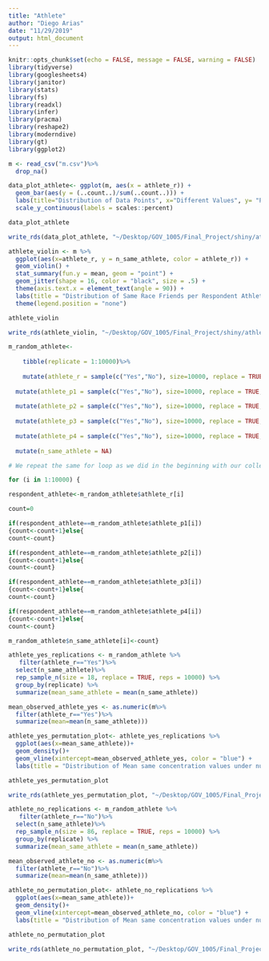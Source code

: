 ```yaml
---
title: "Athlete"
author: "Diego Arias"
date: "11/29/2019"
output: html_document
---
```


```r
knitr::opts_chunk$set(echo = FALSE, message = FALSE, warning = FALSE)
library(tidyverse)
library(googlesheets4)
library(janitor)
library(stats)
library(fs)
library(readxl)
library(infer)
library(pracma)
library(reshape2)
library(moderndive)
library(gt)
library(ggplot2)
```

```r
m <- read_csv("m.csv")%>%
  drop_na()

```


```r

data_plot_athlete<- ggplot(m, aes(x = athlete_r)) +
  geom_bar(aes(y = (..count..)/sum(..count..))) +
  labs(title="Distribution of Data Points", x="Different Values", y= "Percentage")  +
  scale_y_continuous(labels = scales::percent)

data_plot_athlete

write_rds(data_plot_athlete, "~/Desktop/GOV_1005/Final_Project/shiny/athlete/barplot_athlete.rds")
```


```r
athlete_violin <- m %>%
  ggplot(aes(x=athlete_r, y = n_same_athlete, color = athlete_r)) +
  geom_violin() +
  stat_summary(fun.y = mean, geom = "point") +
  geom_jitter(shape = 16, color = "black", size = .5) + 
  theme(axis.text.x = element_text(angle = 90)) +
  labs(title = "Distribution of Same Race Friends per Respondent Athlete", y = "Number of Same Athlete Friends") +
  theme(legend.position = "none")

athlete_violin

write_rds(athlete_violin, "~/Desktop/GOV_1005/Final_Project/shiny/athlete/violin_athlete.rds")
```


```r
m_random_athlete<-
    
    tibble(replicate = 1:10000)%>%
  
    mutate(athlete_r = sample(c("Yes","No"), size=10000, replace = TRUE, prob=c(0.12,0.88)))%>%
  
  mutate(athlete_p1 = sample(c("Yes","No"), size=10000, replace = TRUE, prob=c(0.12,0.88)))%>%
  
  mutate(athlete_p2 = sample(c("Yes","No"), size=10000, replace = TRUE, prob=c(0.12,0.88)))%>%
  
  mutate(athlete_p3 = sample(c("Yes","No"), size=10000, replace = TRUE, prob=c(0.12,0.88)))%>%
  
  mutate(athlete_p4 = sample(c("Yes","No"), size=10000, replace = TRUE, prob=c(0.12,0.88)))%>%
  
  mutate(n_same_athlete = NA)

# We repeat the same for loop as we did in the beginning with our collected data, but with the sample we generated with the for loop above:

for (i in 1:10000) {

respondent_athlete<-m_random_athlete$athlete_r[i]

count=0

if(respondent_athlete==m_random_athlete$athlete_p1[i])
{count<-count+1}else{
count<-count}

if(respondent_athlete==m_random_athlete$athlete_p2[i])
{count<-count+1}else{
count<-count}

if(respondent_athlete==m_random_athlete$athlete_p3[i])
{count<-count+1}else{
count<-count}

if(respondent_athlete==m_random_athlete$athlete_p4[i])
{count<-count+1}else{
count<-count}

m_random_athlete$n_same_athlete[i]<-count}
```


```r

athlete_yes_replications <- m_random_athlete %>%
   filter(athlete_r=="Yes")%>%
  select(n_same_athlete)%>%
  rep_sample_n(size = 18, replace = TRUE, reps = 10000) %>% 
  group_by(replicate) %>% 
  summarize(mean_same_athlete = mean(n_same_athlete))

mean_observed_athlete_yes <- as.numeric(m%>%
  filter(athlete_r=="Yes")%>%
  summarize(mean=mean(n_same_athlete)))

athlete_yes_permutation_plot<- athlete_yes_replications %>%
  ggplot(aes(x=mean_same_athlete))+
  geom_density()+
  geom_vline(xintercept=mean_observed_athlete_yes, color = "blue") + 
  labs(title = "Distribution of Mean same concentration values under null hypothesis", subtitle = "Our observed value, shown in blue, is bigger than we would expect under random friend assignment", x = "Mean Number of Same Athlete Friends per Replication")

athlete_yes_permutation_plot

write_rds(athlete_yes_permutation_plot, "~/Desktop/GOV_1005/Final_Project/shiny/athlete/athlete_yes_permutation.rds")
```


```r
athlete_no_replications <- m_random_athlete %>%
   filter(athlete_r=="No")%>%
  select(n_same_athlete)%>%
  rep_sample_n(size = 86, replace = TRUE, reps = 10000) %>% 
  group_by(replicate) %>% 
  summarize(mean_same_athlete = mean(n_same_athlete))

mean_observed_athlete_no <- as.numeric(m%>%
  filter(athlete_r=="No")%>%
  summarize(mean=mean(n_same_athlete)))

athlete_no_permutation_plot<- athlete_no_replications %>%
  ggplot(aes(x=mean_same_athlete))+
  geom_density()+
  geom_vline(xintercept=mean_observed_athlete_no, color = "blue") + 
  labs(title = "Distribution of Mean same concentration values under null hypothesis", subtitle = "Our observed value, shown in blue, is not significantly different from what we would expect under random friend assignment", x = "Mean Number of Same Athlete Friends per Replication")

athlete_no_permutation_plot

write_rds(athlete_no_permutation_plot, "~/Desktop/GOV_1005/Final_Project/shiny/athlete/athlete_no_permutation.rds")
```